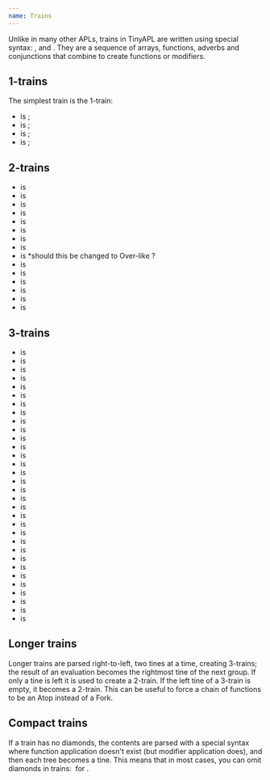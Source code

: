 ```yaml
---
name: Trains
---
```


Unlike in many other APLs, trains in TinyAPL are written using special syntax: <hl code="⦅" />, <hl code="⋄" /> and <hl code="⦆" />. They are a sequence of arrays, functions, adverbs and conjunctions that combine to create functions or modifiers.

## 1-trains

The simplest train is the 1-train:

* <hl code="⦅x⦆" /> is <hl code="x⍨" />;
* <hl code="⦅F⦆" /> is <hl code="F" />;
* <hl code="u _⦅_A⦆" /> is <hl code="u _A" />;
* <hl code="u _⦅_C_⦆_ v" /> is <hl code="u _C_ v" />;

## 2-trains

* <hl code="⦅x⋄y⦆" /> is <hl code="x⍨" />
* <hl code="⦅x⋄G⦆" /> is <hl code="x∘G" />
* <hl code="⦅F⋄y⦆" /> is <hl code="F∘y" />
* <hl code="⦅F⋄G⦆" /> is <hl code="F⍤G" />
* <hl code="⦅x⋄_A⦆" /> is <hl code="x _A" />
* <hl code="⦅F⋄_A⦆" /> is <hl code="F _A" />
* <hl code="u _⦅_A⋄G⦆" /> is <hl code="(u _A)⍤G" />
* <hl code="u _⦅_A⋄_B⦆" /> is <hl code="(u _A) _B" />
* <hl code="u _⦅_A⋄_C_⦆" /> is <hl code="(u _A) _C_ u" /> *should this be changed to Over-like <hl code="(u _A) _C_ (v _A)" />?
* <hl code="u _⦅x⋄_C_⦆" /> is <hl code="x _C_ u" />
* <hl code="u _⦅F⋄_C_⦆" /> is <hl code="F _C_ u" />
* <hl code="u _⦅_C_⋄y⦆" /> is <hl code="u _C_ y" />
* <hl code="u _⦅_C_⋄G⦆" /> is <hl code="u _C_ G" />
* <hl code="u _⦅_C_⋄_A⦆_ v" /> is <hl code="(u _C_ v) _A" />
* <hl code="u _⦅_C_⋄_D_⦆_ v" /> is <hl code="(u _C_ v)⍤(u _D_ v)" />

## 3-trains

* <hl code="⦅x⋄y⋄z⦆" /> is <hl code="y⍨" />
* <hl code="⦅x⋄y⋄H⦆" /> is <hl code="y⍨" />
* <hl code="⦅F⋄y⋄x⦆" /> is <hl code="y⍨" />
* <hl code="⦅F⋄y⋄H⦆" /> is <hl code="y⍨" />
* <hl code="⦅F⋄G⋄H⦆" /> is <hl code="F«G»H" />
* <hl code="⦅x⋄G⋄H⦆" /> is <hl code="(x∘G)⍤H" />
* <hl code="⦅F⋄G⋄z⦆" /> is <hl code="(G∘z)⍤F" />
* <hl code="⦅x⋄G⋄z⦆" /> is <hl code="(x G z)⍨" />
* <hl code="⦅x⋄_C_⋄z⦆" /> is <hl code="x _C_ z" />
* <hl code="⦅x⋄_C_⋄H⦆" /> is <hl code="x _C_ H" />
* <hl code="⦅F⋄_C_⋄z⦆" /> is <hl code="F _C_ z" />
* <hl code="⦅F⋄_C_⋄H⦆" /> is <hl code="F _C_ H" />
* <hl code="u _⦅_A⋄G⋄H⦆" /> is <hl code="(u _A)«G»H" />
* <hl code="u _⦅_A⋄_B⋄_C⦆" /> is <hl code="((u _A) _B) _C" />
* <hl code="u _⦅x⋄_C_⋄_A⦆" /> is <hl code="x _C_ (u _A)" />
* <hl code="u _⦅F⋄_C_⋄_A⦆" /> is <hl code="F _C_ (u _A)" />
* <hl code="u _⦅_A⋄_C_⋄z⦆" /> is <hl code="(u _A) _C_ z" />
* <hl code="u _⦅_A⋄_C_⋄H⦆" /> is <hl code="(u _A) _C_ H" />
* <hl code="u _⦅F⋄G⋄_C_⦆_ v" /> is <hl code="F«G»(u _C_ v)" />
* <hl code="u _⦅x⋄G⋄_C_⦆_ v" /> is <hl code="(x∘G)⍤(u _C_ v)" />
* <hl code="u _⦅_C_⋄G⋄H⦆_ v" /> is <hl code="(u _C_ v)«G»H" />
* <hl code="u _⦅_C_⋄G⋄_D_⦆_ v" /> is <hl code="(u _C_ v)«G»(u _D_ v)" />
* <hl code="u _⦅_A⋄_B⋄H⦆_ v" /> is <hl code="(u _A)«(v _B)»H" />
* <hl code="u _⦅_C_⋄_A⋄_B⦆_ v" /> is <hl code="((u _C_ v) _A) _B" />
* <hl code="u _⦅x⋄_C_⋄_D_⦆_ v" /> is <hl code="x _C_ (u _D_ v)" />
* <hl code="u _⦅F⋄_C_⋄_D_⦆_ v" /> is <hl code="F _C_ (u _D_ v)" />
* <hl code="u _⦅_A⋄_C_⋄_B⦆_ v" /> is <hl code="(u _A) _C_ (v _B)" />
* <hl code="u _⦅_A⋄_C_⋄_D_⦆ v" /> is <hl code="(u _A) _C_ (u _D_ v)" />
* <hl code="u _⦅_C_⋄_D_⋄z⦆_ v" /> is <hl code="(u _C_ v) _D_ z" />
* <hl code="u _⦅_C_⋄_D_⋄H⦆_ v" /> is <hl code="(u _C_ v) _D_ H" />
* <hl code="u _⦅_C_⋄_D_⋄_A⦆_ v" /> is <hl code="(u _C_ v) _D_ (v _A)" />
* <hl code="u _⦅_C_⋄_D_⋄_E_⦆_ v" /> is <hl code="(u _C_ v) _D_ (u _E_ v)" />

## Longer trains

Longer trains are parsed right-to-left, two tines at a time, creating 3-trains; the result of an evaluation becomes the rightmost tine of the next group. If only a tine is left it is used to create a 2-train. If the left tine of a 3-train is empty, it becomes a 2-train. This can be useful to force a chain of functions to be an Atop instead of a Fork.

## Compact trains

If a train has no diamonds, the contents are parsed with a special syntax where function application doesn't exist (but modifier application does), and then each tree becomes a tine. This means that in most cases, you can omit diamonds in trains:&nbsp;<hl code="⦅+-×⦆" />&nbsp;for&nbsp;<hl code="⦅+⋄-⋄×⦆" />.
